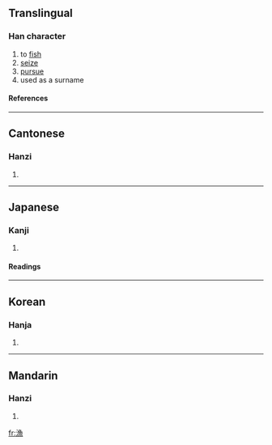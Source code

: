 {{see|渔}}

==Translingual==
===Han character===
{{Han char|rn=85|rad=水|as=11|sn=14|four=3713<sub>6</sub>|canj=水弓田火 (ENWF)}}
# to [[fish]]
# [[seize]]
# [[pursue]]
# used as a surname
====References====
{{Han ref|kx=0644.210|dkj=18101|dj=1052.050|hdz=31726.100|uh=6F01|ud=28417|bh=BAAE|bd=47790}}

----
==Cantonese==
===Hanzi===
{{yue-hanzi|jyut=|y=yu4}}
# {{defn|Cantonese}}

----
==Japanese==
===Kanji===
{{ja-kanji|grade=|rs=水11}}
# {{defn|Japanese}} 
====Readings====
{{ja-readings|on=[[りょう]] (ryō), [[ぎょ]] (gyo)|kun=[[すなどる]] (sunadoru), [[いさる]] (isaru), [[すなどり]] (sunadori)}}

----
==Korean==
===Hanja===
{{ko-hanja|hangeul=[[어]]|eumhun=|rv=eo|mr=ŏ|y=e}}
# {{defn|Korean}}

----
==Mandarin==
===Hanzi===
{{cmn-hanzi|sim=渔|pin=[[yú]] (yu2)|wg=yü<sup>2</sup>}}
# {{defn|Mandarin}}

[[fr:漁]]